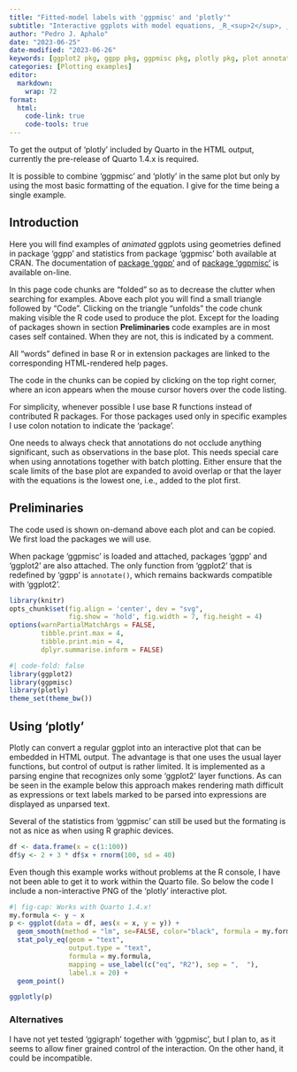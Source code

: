 ```yaml
---
title: "Fitted-model labels with 'ggpmisc' and 'plotly'"
subtitle: "Interactive ggplots with model equations, _R_<sup>2</sup>, _F_, _P_, etc."
author: "Pedro J. Aphalo"
date: "2023-06-25"
date-modified: "2023-06-26"
keywords: [ggplot2 pkg, ggpp pkg, ggpmisc pkg, plotly pkg, plot annotations, model equations]
categories: [Plotting examples]
editor: 
  markdown: 
    wrap: 72
format:
  html: 
    code-link: true
    code-tools: true
---
```


::: callout-warning
To get the output of 'plotly' included by Quarto in the HTML output, currently the pre-release of Quarto 1.4.x is required.

It is possible to combine 'ggpmisc' and 'plotly' in the same plot but only by using the most basic formatting of the equation. I give for the time being a single example.
:::

## Introduction

Here you will find examples of *animated* ggplots using geometries
defined in package 'ggpp' and statistics from package 'ggpmisc' both
available at CRAN. The documentation of [package
'ggpp'](https://docs.r4photobiology.info/ggpp) and of [package
'ggpmisc'](https://docs.r4photobiology.info/ggpmisc) is available
on-line.

::: callout-tip
In this page code chunks are "folded" so as to decrease the clutter when
searching for examples. Above each plot you will find a small triangle
followed by "Code". Clicking on the triangle "unfolds" the code chunk
making visible the R code used to produce the plot. Except for the
loading of packages shown in section **Preliminaries** code examples are
in most cases self contained. When they are not, this is indicated by a
comment.

All "words" defined in base R or in extension packages are linked to the
corresponding HTML-rendered help pages.

The code in the chunks can be copied by clicking on the top right
corner, where an icon appears when the mouse cursor hovers over the code
listing.
:::

For simplicity, whenever possible I use base R functions instead of
contributed R packages. For those packages used only in specific
examples I use colon notation to indicate the 'package'.

::: callout-important
One needs to always check that annotations do not occlude anything
significant, such as observations in the base plot. This needs special
care when using annotations together with batch plotting. Either ensure
that the scale limits of the base plot are expanded to avoid overlap or
that the layer with the equations is the lowest one, i.e., added to the
plot first.
:::

## Preliminaries

The code used is shown on-demand above each plot and can be copied. We
first load the packages we will use.

When package 'ggpmisc' is loaded and attached, packages 'ggpp' and
'ggplot2' are also attached. The only function from 'ggplot2' that is
redefined by 'ggpp' is `annotate()`, which remains backwards compatible
with 'ggplot2'.

```r
library(knitr)
opts_chunk$set(fig.align = 'center', dev = "svg",
               fig.show = 'hold', fig.width = 7, fig.height = 4)
options(warnPartialMatchArgs = FALSE,
        tibble.print.max = 4,
        tibble.print.min = 4,
        dplyr.summarise.inform = FALSE)
```

```r
#| code-fold: false
library(ggplot2)
library(ggpmisc)
library(plotly)
theme_set(theme_bw())
```

## Using 'plotly'

Plotly can convert a regular ggplot into an interactive plot that can be
embedded in HTML output. The advantage is that one uses the usual layer
functions, but control of output is rather limited. It is implemented as
a parsing engine that recognizes only some 'ggplot2' layer functions. As
can be seen in the example below this approach makes rendering math
difficult as expressions or text labels marked to be parsed into
expressions are displayed as unparsed text.

Several of the statistics from 'ggpmisc' can still be used but the
formating is not as nice as when using R graphic devices.

```r
df <- data.frame(x = c(1:100))
df$y <- 2 + 3 * df$x + rnorm(100, sd = 40)
```

Even though this example works without problems at the R console, I have
not been able to get it to work within the Quarto file. So below the
code I include a non-interactive PNG of the 'plotly' interactive plot.

```r
#| fig-cap: Works with Quarto 1.4.x!
my.formula <- y ~ x
p <- ggplot(data = df, aes(x = x, y = y)) +
  geom_smooth(method = "lm", se=FALSE, color="black", formula = my.formula) +
  stat_poly_eq(geom = "text",
               output.type = "text",
               formula = my.formula,
               mapping = use_label(c("eq", "R2"), sep = ",  "),
               label.x = 20) +
  geom_point()

ggplotly(p)
```


### Alternatives

::: callout-tip
I have not yet tested 'ggigraph' together with 'ggpmisc', but I plan to, as it seems to allow finer grained control of the interaction. On the other hand, it could be incompatible.
:::

